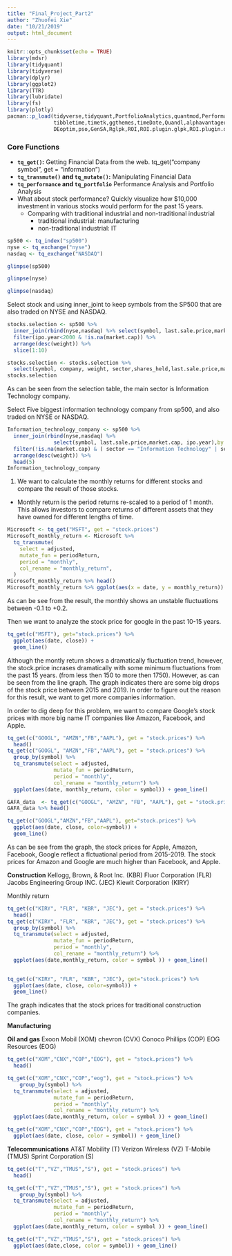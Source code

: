 ```yaml
---
title: "Final_Project_Part2"
author: "Zhuofei Xie"
date: "10/21/2019"
output: html_document
---
```


```r
knitr::opts_chunk$set(echo = TRUE)
library(mdsr)
library(tidyquant)
library(tidyverse)
library(dplyr)
library(ggplot2)
library(TTR)
library(lubridate)
library(fs)
library(plotly)
pacman::p_load(tidyverse,tidyquant,PortfolioAnalytics,quantmod,PerformanceAnalytics,
               tibbletime,timetk,ggthemes,timeDate,Quandl,alphavantager,readxl,broom,
               DEoptim,pso,GenSA,Rglpk,ROI,ROI.plugin.glpk,ROI.plugin.quadprog,doParallel)
```

### Core Functions 
 * **`tq_get()`:** Getting Financial Data from the web. tq_get("company symbol", get = "information")
 * **`tq_transmute()` and `tq_mutate()`:** Manipulating Financial Data
 * **`tq_performance` and `tq_portfolio`** Performance Analysis and Portfolio Analysis
* What about stock performance? Quickly visualize how $10,000 investment in various stocks would perform for the past 15 years. 
  * Comparing with traditional industrial and non-traditional industrial
    * traditional industrial: manufacturing 
    * non-traditional industrial: IT 

```r
sp500 <- tq_index("sp500")
nyse <- tq_exchange("nyse")
nasdaq <- tq_exchange("NASDAQ")

glimpse(sp500)

glimpse(nyse)

glimpse(nasdaq)
```

Select stock and using inner_joint to keep symbols from the SP500 that are also traded on NYSE and NASDAQ. 
```r
stocks.selection <- sp500 %>% 
  inner_join(rbind(nyse,nasdaq) %>% select(symbol, last.sale.price,market.cap, ipo.year), by = c("symbol")) %>% 
  filter(ipo.year<2000 & !is.na(market.cap)) %>% 
  arrange(desc(weight)) %>% 
  slice(1:10)

stocks.selection <- stocks.selection %>% 
  select(symbol, company, weight, sector,shares_held,last.sale.price,market.cap,ipo.year)
stocks.selection
```
As can be seen from the selection table, the main sector is Information Technology company. 


Select Five biggest information technology company from sp500, and also traded on NYSE or NASDAQ. 
```r
Information_technology_company <- sp500 %>% 
  inner_join(rbind(nyse,nasdaq) %>% 
               select(symbol, last.sale.price,market.cap, ipo.year),by = c("symbol")) %>% 
  filter(!is.na(market.cap) & ( sector == "Information Technology" | sector == "Communication Services" | sector == "Consumer Discretionary" ) & !is.na(ipo.year)) %>% 
  arrange(desc(weight)) %>% 
  head(5)
Information_technology_company 
```


1. We want to calculate the monthly returns for different stocks and compare the result of those stocks. 
  * Monthly return is the period returns re-scaled to a period of 1 month. This allows investors to compare returns of different assets that they have owned for different lengths of time. 
```r
Microsoft <- tq_get("MSFT", get = "stock.prices")
Microsoft_monthly_return <- Microsoft %>% 
  tq_transmute(
    select = adjusted, 
    mutate_fun = periodReturn, 
    period = "monthly",
    col_rename = "monthly_return", 
  )
Microsoft_monthly_return %>% head()
Microsoft_monthly_return %>% ggplot(aes(x = date, y = monthly_return)) + geom_line(se = FALSE)
```
As can be see from the result, the monthly shows an unstable fluctuations between -0.1 to +0.2. 

Then we want to analyze the stock price for google in the past 10-15 years. 
```r
tq_get(c("MSFT"), get="stock.prices") %>%
  ggplot(aes(date, close)) +
  geom_line()
```
Although the montly return shows a dramatically fluctuation trend, however, the stock.price incrases dramatically with some minimum fluctuations from the past 15 years. (from less then 150 to more then 1750). However, as can be seen from the line graph. The graph indicates there are some big drops of the stock price between 2015 and 2019. In order to figure out the reason for this result, we want to get more companies information. 

In order to dig deep for this problem, we want to compare Google's stock prices with more big name IT companies like Amazon, Facebook, and Apple. 

```r
tq_get(c("GOOGL", "AMZN","FB","AAPL"), get = "stock.prices") %>% 
  head()
tq_get(c("GOOGL", "AMZN","FB","AAPL"), get = "stock.prices") %>% 
  group_by(symbol) %>% 
  tq_transmute(select = adjusted, 
               mutate_fun = periodReturn, 
               period = "monthly", 
               col_rename = "monthly_return") %>% 
  ggplot(aes(date, monthly_return, color = symbol)) + geom_line()
```





```r
GAFA_data  <- tq_get(c("GOOGL", "AMZN", "FB", "AAPL"), get = "stock.prices") 
GAFA_data %>% head()

tq_get(c("GOOGL","AMZN","FB","AAPL"), get="stock.prices") %>%
  ggplot(aes(date, close, color=symbol)) +
  geom_line()
```
As can be see from the graph, the stock prices for Apple, Amazon, Facebook, Google reflect a flctuational period from 2015-2019. The stock prices for Amazon and Google are much higher than Facebook, and Apple. 

**Construction**
Kellogg, Brown, & Root Inc. (KBR) 
Fluor Corporation (FLR)
Jacobs Engineering Group INC. (JEC)
Kiewit Corporation (KIRY)

Monthly return 
```r
tq_get(c("KIRY", "FLR", "KBR", "JEC"), get = "stock.prices") %>% 
  head()
tq_get(c("KIRY", "FLR", "KBR", "JEC"), get = "stock.prices") %>% 
  group_by(symbol) %>% 
  tq_transmute(select = adjusted, 
               mutate_fun = periodReturn, 
               period = "monthly", 
               col_rename = "monthly_return") %>% 
  ggplot(aes(date,monthly_return, color = symbol )) + geom_line()
  

```

```r
tq_get(c("KIRY", "FLR", "KBR", "JEC"), get="stock.prices") %>%
  ggplot(aes(date, close, color=symbol)) +
  geom_line()
```
The graph indicates that the stock prices for traditional construction companies. 

**Manufacturing**



**Oil and gas**
Exoon Mobil (XOM)
chevron (CVX)
Conoco Phillips (COP)
EOG Resources (EOG)
```r
tq_get(c("XOM","CNX","COP","EOG"), get = "stock.prices") %>% 
  head()

tq_get(c("XOM","CNX","COP","eog"), get = "stock.prices") %>% 
    group_by(symbol) %>% 
  tq_transmute(select = adjusted, 
               mutate_fun = periodReturn, 
               period = "monthly", 
               col_rename = "monthly_return") %>% 
  ggplot(aes(date,monthly_return, color = symbol )) + geom_line()
```

```r
tq_get(c("XOM","CNX","COP","EOG"), get = "stock.prices") %>% 
  ggplot(aes(date, close, color = symbol)) + geom_line()
```

**Telecommunications**
AT&T Mobility (T) 
Verizon Wireless (VZ) 
T-Mobile (TMUS) 
Sprint Corporation (S)
```r
tq_get(c("T","VZ","TMUS","S"), get = "stock.prices") %>% 
  head()

tq_get(c("T","VZ","TMUS","S"), get = "stock.prices") %>% 
    group_by(symbol) %>% 
  tq_transmute(select = adjusted, 
               mutate_fun = periodReturn, 
               period = "monthly", 
               col_rename = "monthly_return") %>% 
  ggplot(aes(date,monthly_return, color = symbol )) + geom_line()
```

```r
tq_get(c("T","VZ","TMUS","S"), get = "stock.prices") %>% 
  ggplot(aes(date,close, color = symbol)) + geom_line()
```
















